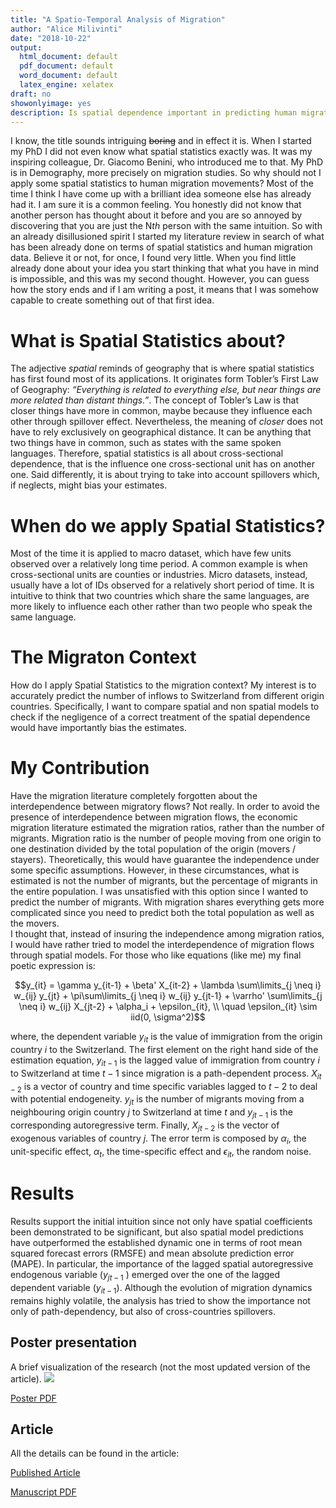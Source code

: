 ```yaml
---
title: "A Spatio-Temporal Analysis of Migration"
author: "Alice Milivinti"
date: "2018-10-22"
output:
  html_document: default
  pdf_document: default
  word_document: default
  latex_engine: xelatex
draft: no
showonlyimage: yes
description: Is spatial dependence important in predicting human migration flows?
---
```



I know, the title sounds intriguing ~~boring~~ and in effect it is. 
When I started my PhD I did not even know what spatial statistics exactly was. It was my inspiring colleague, Dr. Giacomo Benini, who introduced me to that. My PhD is in Demography, more precisely on migration studies. So why should not I apply some spatial statistics to human migration movements? Most of the time I think I have come up with a brilliant idea someone else has already had it. I am sure it is a common feeling. You honestly did not know that another person has thought about it before and you are so annoyed by discovering that you are just the N*th* person with the same intuition. So with an already disillusioned spirit I started my literature review in search of what has been already done on terms of spatial statistics and human migration data. Believe it or not, for once, I found very little. When you find little already done about your idea you start thinking that what you have in mind is impossible, and this was my second thought. However,  you can guess how the story ends and if I am writing a post, it means that I was somehow capable to create something out of that first idea.

# What is Spatial Statistics about?
The adjective *spatial* reminds of geography that is where spatial statistics has first found most of its applications. It originates form Tobler's First Law of Geography: *"Everything is related to everything else, but near things are more related than distant things."*. The concept of Tobler's Law is that closer things have more in common, maybe because they influence each other through spillover effect. Nevertheless, the meaning of *closer* does not have to rely exclusively on geographical distance. It can be anything that two things have in common, such as states with the same spoken languages. Therefore, spatial statistics is all about cross-sectional dependence, that is the influence one cross-sectional unit has on another one. Said differently, it is about trying to take into account spillovers which, if neglects, might bias your estimates.

# When do we apply Spatial Statistics?
Most of the time it is applied to macro dataset, which have few units observed over a relatively long time period. A common example is when cross-sectional units are counties or industries. Micro datasets, instead, usually have a lot of IDs observed for a relatively short period of time. It is intuitive to think that two countries which share the same languages, are more likely to influence each other rather than two people who speak the same language.  

# The Migraton Context
How do I apply Spatial Statistics to the migration context? My interest is to accurately predict the number of inflows to Switzerland from different origin countries. Specifically, I want to compare spatial and non spatial models to check if the negligence of a correct treatment of the spatial dependence would have importantly bias the estimates. 

# My Contribution
Have the migration literature completely forgotten about the interdependence between migratory flows? Not really. In order to avoid the presence of interdependence between migration flows, the economic migration literature estimated the migration ratios, rather than the number of migrants. Migration ratio is the number of people moving from one origin to one destination divided by the total population of the origin (movers / stayers). Theoretically, this would have guarantee the independence under some specific assumptions. However, in these circumstances, what is estimated is not the number of migrants, but the percentage of migrants in the entire population. I was unsatisfied with this option since I wanted to predict the number of migrants. With migration shares everything gets more complicated since you need to predict both the total population as well as the movers.  
I thought that, instead of insuring the independence among migration ratios, I would have rather tried to model the interdependence of migration flows through spatial models. For those who like equations (like me) my final poetic expression is:  

$$y_{it} = \gamma y_{it-1} + \beta' X_{it-2} + \lambda \sum\limits_{j \neq i} w_{ij} y_{jt} + \pi\sum\limits_{j \neq i} w_{ij} y_{jt-1} + \varrho' \sum\limits_{j \neq i} w_{ij} X_{jt-2} + \alpha_i + \epsilon_{it}, \\
\quad \epsilon_{it}   \sim iid(0, \sigma^2)$$

where, the dependent variable $y_{it}$ is the value of immigration from the origin country $i$ to the Switzerland. The first element on the right hand side of the estimation equation, $y_{it-1}$ is the lagged value of immigration from country $i$ to Switzerland at time $t-1$ since migration is a path-dependent process. $X_{it-2}$ is a vector of country and time specific variables lagged to $t-2$ to deal with potential endogeneity. $y_{jt}$ is the number of migrants moving from a neighbouring origin country $j$ to Switzerland at time $t$ and $y_{jt-1}$ is the corresponding autoregressive term. Finally,  $X_{jt-2}$ is the vector of exogenous variables of country $j$.
The error term is composed by $\alpha_i$, the unit-specific effect, $\alpha_{t}$, the time-specific effect and $\epsilon_{it}$, the random noise. 

# Results
Results support the initial intuition since not only have spatial coefficients been demonstrated to be significant, but also spatial model predictions have outperformed the established dynamic one in terms of root mean squared forecast errors (RMSFE) and mean absolute prediction error (MAPE). In particular, the importance of the lagged spatial autoregressive endogenous variable ($y_{jt−1}$ ) emerged over the one of the lagged dependent variable ($y_{it−1}$). 
Although the evolution of migration dynamics remains highly volatile, the analysis has tried to show the importance not only of path-dependency, but also of cross-countries spillovers.


## Poster presentation
A brief visualization of the research (not the most updated version of the article). 
![](/img/PosterSiteVisit.jpg)


[Poster PDF](https://drive.google.com/open?id=1EhV6g9F8WJrAqtlxPD9on1bIN-G4wfuu)

## Article
All the details can be found in the article: 

[Published Article](https://link.springer.com/article/10.1007%2Fs00181-018-1514-8)

[Manuscript PDF](https://drive.google.com/open?id=1ncs-Ok4pFMMKjqHaD5uclmA7LDEQoy5c)



